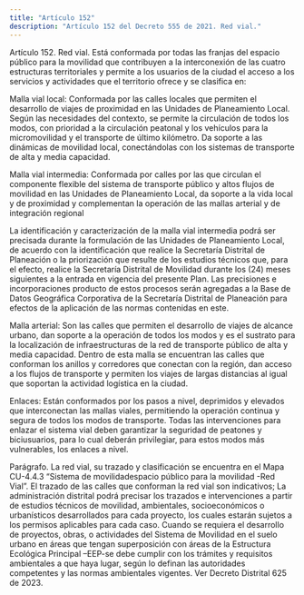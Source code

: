 ```yaml
---
title: "Artículo 152"
description: "Artículo 152 del Decreto 555 de 2021. Red vial."
---
```


Artículo 152. Red vial. Está conformada por todas las franjas del espacio público para la movilidad que contribuyen a la interconexión de las cuatro estructuras territoriales y permite a los usuarios de la ciudad el acceso a los servicios y actividades que el territorio ofrece y se clasifica en:
 
Malla vial local: Conformada por las calles locales que permiten el desarrollo de viajes de proximidad en las Unidades de Planeamiento Local. Según las necesidades del contexto, se permite la circulación de todos los modos, con prioridad a la circulación peatonal y los vehículos para la micromovilidad y el transporte de último kilómetro. Da soporte a las dinámicas de movilidad local, conectándolas con los sistemas de transporte de alta y media capacidad.
 
Malla vial intermedia: Conformada por calles por las que circulan el componente flexible del sistema de transporte público y altos flujos de movilidad en las Unidades de Planeamiento Local, da soporte a la vida local y de proximidad y complementan la operación de las mallas arterial y de integración regional
 
La identificación y caracterización de la malla vial intermedia podrá ser precisada durante la formulación de las Unidades de Planeamiento Local, de acuerdo con la identificación que realice la Secretaría Distrital de Planeación o la priorización que resulte de los estudios técnicos que, para el efecto, realice la Secretaría Distrital de Movilidad durante los (24) meses siguientes a la entrada en vigencia del presente Plan. Las precisiones e incorporaciones producto de estos procesos serán agregadas a la Base de Datos Geográfica Corporativa de la Secretaría Distrital de Planeación para efectos de la aplicación de las normas contenidas en este.
 
Malla arterial: Son las calles que permiten el desarrollo de viajes de alcance urbano, dan soporte a la operación de todos los modos y es el sustrato para la localización de infraestructuras de la red de transporte público de alta y media capacidad. Dentro de esta malla se encuentran las calles que conforman los anillos y corredores que conectan con la región, dan acceso a los flujos de transporte y permiten los viajes de largas distancias al igual que soportan la actividad logística en la ciudad.
 
Enlaces: Están conformados por los pasos a nivel, deprimidos y elevados que interconectan las mallas viales, permitiendo la operación continua y segura de todos los modos de transporte. Todas las intervenciones para enlazar el sistema vial deben garantizar la seguridad de peatones y biciusuarios, para lo cual deberán privilegiar, para estos modos más vulnerables, los enlaces a nivel.
 
Parágrafo. La red vial, su trazado y clasificación se encuentra en el Mapa CU-4.4.3 “Sistema de movilidadespacio público para la movilidad -Red Vial”. El trazado de las calles que conforman la red vial son indicativos; La administración distrital podrá precisar los trazados e intervenciones a partir de estudios técnicos de movilidad, ambientales, socioeconómicos o urbanísticos desarrollados para cada proyecto, los cuales estarán sujetos a los permisos aplicables para cada caso. Cuando se requiera el desarrollo de proyectos, obras, o actividades del Sistema de Movilidad en el suelo urbano en áreas que tengan superposición con áreas de la Estructura Ecológica Principal –EEP-se debe cumplir con los trámites y requisitos ambientales a que haya lugar, según lo definan las autoridades competentes y las normas ambientales vigentes.
Ver Decreto Distrital 625 de 2023.